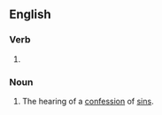==English==

===Verb===
{{head|en|present participle}}

# {{present participle of|shrive|lang=en|nocat=1}}

===Noun===
{{en-noun}}

# The hearing of a [[confession]] of [[sin]]s.